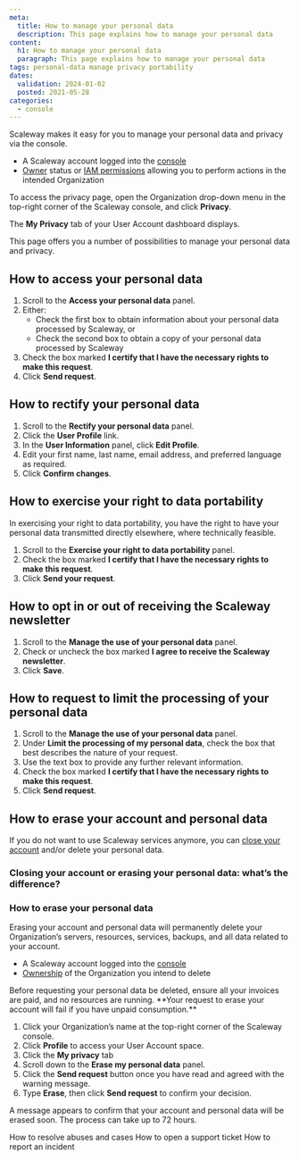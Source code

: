```yaml
---
meta:
  title: How to manage your personal data
  description: This page explains how to manage your personal data
content:
  h1: How to manage your personal data
  paragraph: This page explains how to manage your personal data
tags: personal-data manage privacy portability
dates:
  validation: 2024-01-02
  posted: 2021-05-28
categories:
  - console
---
```


Scaleway makes it easy for you to manage your personal data and privacy via the console.

<Macro id="requirements" />

- A Scaleway account logged into the [console](https://console.scaleway.com)
- [Owner](/identity-and-access-management/iam/concepts/#owner) status or [IAM permissions](/identity-and-access-management/iam/concepts/#permission) allowing you to perform actions in the intended Organization

To access the privacy page, open the Organization drop-down menu in the top-right corner of the Scaleway console, and click **Privacy**.

The **My Privacy** tab of your User Account dashboard displays.

This page offers you a number of possibilities to manage your personal data and privacy.

## How to access your personal data

1. Scroll to the **Access your personal data** panel.
2. Either:
    - Check the first box to obtain information about your personal data processed by Scaleway, or
    - Check the second box to obtain a copy of your personal data processed by Scaleway
3. Check the box marked **I certify that I have the necessary rights to make this request**.
4. Click **Send request**.

## How to rectify your personal data

1. Scroll to the **Rectify your personal data** panel.
2. Click the **User Profile** link.
3. In the **User Information** panel, click **Edit Profile**.
4. Edit your first name, last name, email address, and preferred language as required.
5. Click **Confirm changes**.

## How to exercise your right to data portability

In exercising your right to data portability, you have the right to have your personal data transmitted directly elsewhere, where technically feasible.

1. Scroll to the **Exercise your right to data portability** panel.
2. Check the box marked **I certify that I have the necessary rights to make this request**.
3. Click **Send your request**.

## How to opt in or out of receiving the Scaleway newsletter

1. Scroll to the **Manage the use of your personal data** panel.
    <Lightbox src="scaleway-manage-data.webp" alt="" />
2. Check or uncheck the box marked **I agree to receive the Scaleway newsletter**.
3. Click **Save**.

## How to request to limit the processing of your personal data

1. Scroll to the **Manage the use of your personal data** panel.
2. Under **Limit the processing of my personal data**, check the box that best describes the nature of your request.
3. Use the text box to provide any further relevant information.
4. Check the box marked **I certify that I have the necessary rights to make this request**.
5. Click **Send request**.

## How to erase your account and personal data

If you do not want to use Scaleway services anymore, you can [close your account](/console/account/how-to/close-account/) and/or delete your personal data.

### Closing your account or erasing your personal data: what’s the difference?

<Macro id="close-vs-erase" />

### How to erase your personal data

Erasing your account and personal data will permanently delete your Organization’s servers, resources, services, backups, and all data related to your account. 

<Macro id="requirements" />

- A Scaleway account logged into the [console](https://console.scaleway.com)
- [Ownership](/identity-and-access-management/iam/concepts/#owner) of the Organization you intend to delete

<Message type="important">
  Before requesting your personal data be deleted, ensure all your invoices are paid, and no resources are running. **Your request to erase your account will fail if you have unpaid consumption.** 
</Message>

1. Click your Organization’s name at the top-right corner of the Scaleway console. 
2. Click **Profile** to access your User Account space. 
3. Click the **My privacy** tab 
4. Scroll down to the **Erase my personal data** panel.
5. Click the **Send request** button once you have read and agreed with the warning message.
6. Type **Erase**, then click **Send request** to confirm your decision.

A message appears to confirm that your account and personal data will be erased soon. The process can take up to 72 hours.


<Navigation title="See also">
  <PreviousButton to="/console/account/how-to/resolve-abuse/">How to resolve abuses and cases</PreviousButton>
</Navigation>

<Navigation title="See also">
  <PreviousButton to="/console/account/how-to/open-a-support-ticket/">How to open a support ticket</PreviousButton>
  <NextButton to="/console/account/how-to/report-incident/">How to report an incident</NextButton>
</Navigation>